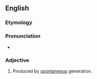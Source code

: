 ==English==

===Etymology===
{{suffix|abiogenetic|ous|lang=en}}

===Pronunciation===
* {{a|US}} {{IPA|/æb.iˈɑd͡ʒ.ə.nəs/|lang=en}}

===Adjective===
{{en-adj|-}}

# {{lb|en|biology}} Produced by [[spontaneous]] generation.